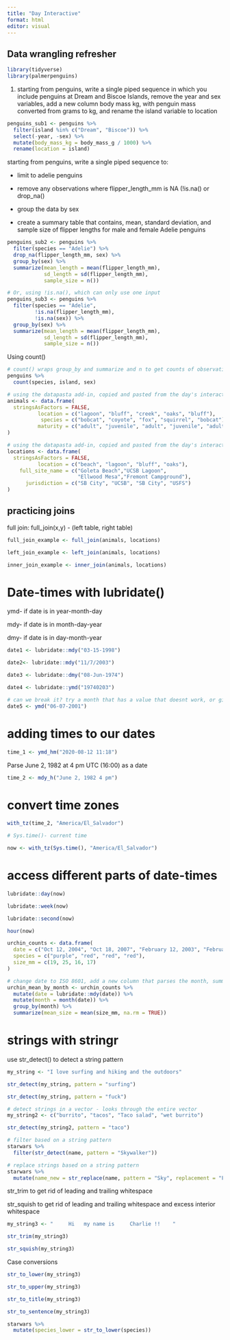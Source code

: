 ```yaml
---
title: "Day Interactive"
format: html
editor: visual
---
```


## Data wrangling refresher

```r
library(tidyverse)
library(palmerpenguins)
```

1.  starting from penguins, write a single piped sequence in which you include penguins at Dream and Biscoe Islands, remove the year and sex variables, add a new column body mass kg, with penguin mass converted from grams to kg, and rename the island variable to location

```r
penguins_sub1 <- penguins %>% 
  filter(island %in% c("Dream", "Biscoe")) %>% 
  select(-year, -sex) %>% 
  mutate(body_mass_kg = body_mass_g / 1000) %>% 
  rename(location = island)
```

starting from penguins, write a single piped sequence to:

-   limit to adelie penguins

-   remove any observations where flipper_length_mm is NA (!is.na() or drop_na()

-   group the data by sex

-   create a summary table that contains, mean, standard deviation, and sample size of flipper lengths for male and female Adelie penguins

```r
penguins_sub2 <- penguins %>% 
  filter(species == "Adelie") %>% 
  drop_na(flipper_length_mm, sex) %>% 
  group_by(sex) %>% 
  summarize(mean_length = mean(flipper_length_mm),
            sd_length = sd(flipper_length_mm),
            sample_size = n())

# Or, using !is.na(), which can only use one input
penguins_sub3 <- penguins %>% 
  filter(species == "Adelie", 
         !is.na(flipper_length_mm),
         !is.na(sex)) %>% 
  group_by(sex) %>% 
  summarize(mean_length = mean(flipper_length_mm),
            sd_length = sd(flipper_length_mm),
            sample_size = n())
```

Using count()

```r
# count() wraps group_by and summarize and n to get counts of observations. If you want summary statistics, you still want to use all 3 together
penguins %>% 
  count(species, island, sex)
```

```r
# using the datapasta add-in, copied and pasted from the day's interactive
animals <- data.frame(
  stringsAsFactors = FALSE,
          location = c("lagoon", "bluff", "creek", "oaks", "bluff"),
           species = c("bobcat", "coyote", "fox", "squirrel", "bobcat"),
          maturity = c("adult", "juvenile", "adult", "juvenile", "adult")
)
```

```r
# using the datapasta add-in, copied and pasted from the day's interactive
locations <- data.frame(
  stringsAsFactors = FALSE,
          location = c("beach", "lagoon", "bluff", "oaks"),
    full_site_name = c("Goleta Beach","UCSB Lagoon",
                       "Ellwood Mesa","Fremont Campground"),
      jurisdiction = c("SB City", "UCSB", "SB City", "USFS")
)
```

## practicing joins

full join: full_join(x,y) - (left table, right table)

```r
full_join_example <- full_join(animals, locations)
```

```r
left_join_example <- left_join(animals, locations)
```

```r
inner_join_example <- inner_join(animals, locations)
```

# Date-times with lubridate()

ymd- if date is in year-month-day

mdy- if date is in month-day-year

dmy- if date is in day-month-year

```r
date1 <- lubridate::mdy("03-15-1998")

date2<- lubridate::mdy("11/7/2003")

date3 <- lubridate::dmy("08-Jun-1974")

date4 <- lubridate::ymd("19740203")

# can we break it? try a month that has a value that doesnt work, or give it the wrong lubridate function
date5 <- ymd("06-07-2001")
```

# adding times to our dates

```r
time_1 <- ymd_hm("2020-08-12 11:18")
```

Parse June 2, 1982 at 4 pm UTC (16:00) as a date

```r
time_2 <- mdy_h("June 2, 1982 4 pm")
```

# convert time zones

```r
with_tz(time_2, "America/El_Salvador")

# Sys.time()- current time

now <- with_tz(Sys.time(), "America/El_Salvador")
```

# access different parts of date-times

```r
lubridate::day(now)

lubridate::week(now)

lubridate::second(now)

hour(now)
```

```r
urchin_counts <- data.frame(
  date = c("Oct 12, 2004", "Oct 18, 2007", "February 12, 2003", "February 14, 2008"),
  species = c("purple", "red", "red", "red"),
  size_mm = c(19, 25, 16, 17)
)
```

```r
# change date to ISO 8601, add a new column that parses the month, summarize mean size by month
urchin_mean_by_month <- urchin_counts %>% 
  mutate(date = lubridate::mdy(date)) %>% 
  mutate(month = month(date)) %>% 
  group_by(month) %>% 
  summarize(mean_size = mean(size_mm, na.rm = TRUE))
```

# strings with stringr

use str_detect() to detect a string pattern

```r
my_string <- "I love surfing and hiking and the outdoors"

str_detect(my_string, pattern = "surfing")

str_detect(my_string, pattern = "fuck")
```

```r
# detect strings in a vector - looks through the entire vector
my_string2 <- c("burrito", "tacos", "Taco salad", "wet burrito") 

str_detect(my_string2, pattern = "taco")
```

```r
# filter based on a string pattern
starwars %>% 
  filter(str_detect(name, pattern = "Skywalker"))
```

```r
# replace strings based on a string pattern
starwars %>% 
  mutate(name_new = str_replace(name, pattern = "Sky", replacement = "Fire"))
```

str_trim to get rid of leading and trailing whitespace

str_squish to get rid of leading and trailing whitespace and excess interior whitespace

```r
my_string3 <- "     Hi   my name is     Charlie !!    "

str_trim(my_string3)

str_squish(my_string3)
```

Case conversions

```r
str_to_lower(my_string3)

str_to_upper(my_string3)

str_to_title(my_string3)

str_to_sentence(my_string3)

starwars %>% 
  mutate(species_lower = str_to_lower(species))
```
